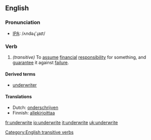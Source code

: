 ==English==
=== Pronunciation ===
*[[w:IPA|IPA]]: /ʌndəɻ'ɻaɪt/

===Verb===
{{irregverb|'''to underwrite'''|'''[[underwrites]]'''|'''[[underwrote]]'''|'''[[underwritten]]'''|'''[[underwriting]]'''}}

#''(transitive)'' To [[assume]] [[financial]] [[responsibility]] for something, and [[guarantee]] it against [[failure]].

====Derived terms====
*[[underwriter]]

==== Translations ====
*Dutch: [[onderschrijven]]
*Finnish: [[allekirjoittaa]]


[[Category:English transitive verbs]]

[[fr:underwrite]]
[[io:underwrite]]
[[it:underwrite]]
[[uk:underwrite]]